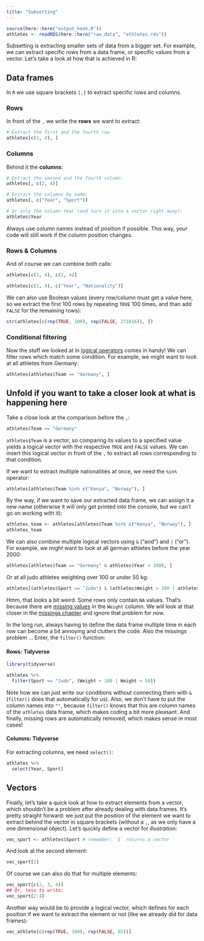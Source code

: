 ```yaml
---
title: "Subsetting"
---
```


```r
source(here::here("output_hook.R"))
athletes <- readRDS(here::here("raw_data", "athletes.rds"))
```

Subsetting is extracting smaller sets of data from a bigger set. For example, we can extract specific rows from a data frame, or specific values from a vector. Let's take a look at how that is achieved in R:

## Data frames

In `R` we use square brackets `[,]` to extract specific rows and columns.

### Rows

In front of the `,` we write the **rows** we want to extract:

```r
# Extract the first and the fourth row
athletes[c(1, 4), ]
```

### Columns

Behind it the **columns**:

```r
# Extract the second and the fourth column:
athletes[, c(2, 4)]

# Extract the columns by name:
athletes[, c("Year", "Sport")]

# Or only the column Year (and turn it into a vector right away):
athletes$Year
```

::: callout-tip
Always use column names instead of position if possible. This way, your code will still work if the column position changes.
:::

### Rows & Columns

And of course we can combine both calls:

```r
athletes[c(1, 4), c(2, 4)]

athletes[c(1, 4), c("Year", "Nationality")]
```

We can also use Boolean values (every row/column must get a value here, so we extract the first 100 rows by repeating `TRUE` 100 times, and than add `FALSE` for the remaining rows):

```r
str(athletes[c(rep(TRUE, 100), rep(FALSE, 271016)), ])
```

### Conditional filtering

Now the stuff we looked at in [logical operators](../basics/basics.qmd#comparisons-and-logical-operators) comes in handy! We can filter rows which match some condition. For example, we might want to look at all athletes from Germany:

```r
athletes[athletes$Team == "Germany", ]
```

::: {.callout-note collapse="true"}
## Unfold if you want to take a closer look at what is happening here

Take a close look at the comparison before the `,`:

```r
athletes$Team == "Germany"
```

`athletes$Team` is a vector, so comparing its values to a specified value yields a logical vector with the respective `TRUE` and `FALSE` values. We can insert this logical vector in front of the `,` to extract all rows corresponding to that condition.
:::

If we want to extract multiple nationalities at once, we need the `%in%` operator:

```r
athletes[athletes$Team %in% c("Kenya", "Norway"), ]
```

By the way, if we want to save our extracted data frame, we can assign it a new name (otherwise it will only get printed into the console, but we can't go on working with it):

```r
athletes_team <- athletes[athletes$Team %in% c("Kenya", "Norway"), ]
athletes_team
```

We can also combine multiple logical vectors using `&` ("and") and `|` ("or"). For example, we might want to look at all german athletes before the year 2000:

```r
athletes[athletes$Team == "Germany" & athletes$Year < 2000, ]
```

Or at all judo athletes weighting over 100 or under 50 kg:

```r
athletes[(athletes$Sport == "Judo") & (athletes$Weight > 100 | athletes$Weight < 50) , ]
```

Hmm, that looks a bit weird. Some rows only contain `NA` values. That's because there are [missing values](../missings/missings.qmd) in the `Weight` column. We will look at that closer in the [missings chapter](../missings/missings.qmd) and ignore that problem for now.

In the long run, always having to define the data frame multiple time in each row can become a bit annoying and clutters the code. Also the missings problem ... Enter, the `filter()` function:

#### Rows: Tidyverse

::: tidy
```r
library(tidyverse)

athletes %>% 
  filter(Sport == "Judo", (Weight > 100 | Weight < 50))
```
:::

Note how we can just write our conditions without connecting them with `&` (`filter()` does that automatically for us). Also, we don't have to put the column names into `""`, because `filter()` knows that this are column names of the `athletes` data frame, which makes coding a bit more pleasant. And finally, missing rows are automatically removed, which makes sense in most cases!

#### Columns: Tidyverse

For extracting columns, we need `select()`:

::: tidy
```r
athletes %>%
  select(Year, Sport)
```
:::

## Vectors

Finally, let's take a quick look at how to extract elements from a vector, which shouldn't be a problem after already dealing with data frames. It's pretty straight forward: we just put the position of the element we want to extract behind the vector in square brackets (without a `,`, as we only have a one dimensional object). Let's quickly define a vector for illustration:

```r
vec_sport <- athletes$Sport # remember: `$` returns a vector
```

And look at the second element:

```r
vec_sport[2]
```

Of course we can also do that for multiple elements:

```r
vec_sport[c(2, 3, 4)]
## Or, less to write:
vec_sport[2:4]
```

Another way would be to provide a logical vector, which defines for each position if we want to extract the element or not (like we already did for data frames):

```r
vec_athlete[c(rep(TRUE, 100), rep(FALSE, 65))]
```
